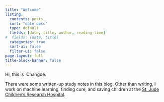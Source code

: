 ```yaml
---
title: "Welcome"
listing:
  contents: posts
  sort: "date desc"
  type: default
  fields: [date, title, author, reading-time]
#  fields: [date, title]
  categories: true
  sort-ui: false
  filter-ui: false
page-layout: full
title-block-banner: false
---
```


Hi, this is $~\mathrm{Changde}$. 

There were some written-up study notes in this blog. Other than writing, I work on machine learning, finding cure, and saving children at the 
<!-- St. Jude Children's Research Hospital. -->
[St. Jude Children's Research Hospital](https://www.stjude.org/).



